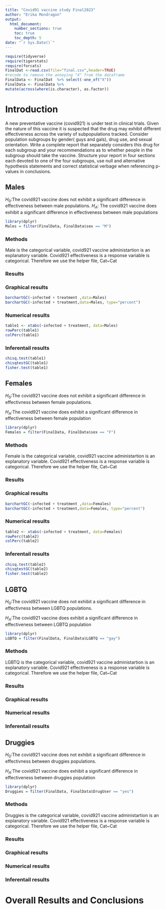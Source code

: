 ```yaml
---
title: "Covid91 vaccine study Final2023"
author: "Erika Mondragon"
output: 
  html_document:
    number_sections: true
    toc: true
    toc_depth: 5
date: "`r Sys.Date()`" 
---
```


```r
require(tidyverse)
require(tigerstats)
require(forcats)
FinalDat <-read.csv(file="final.csv",header=TRUE)
#recode to remove the annoying "X" from the dataframe
FinalData <- FinalDat  %>% select(-one_of("X"))
FinalData <- FinalData %>%
mutate(across(where(is.character), as.factor))
```

# Introduction

A new  preventative vaccine (covid921) is under test in clinical trials. Given the nature of this vaccine it is suspected that the drug may exhibit different effectiveness across the variety of subpopulations tracked. Consider population subgroups by gender( guys and gals), drug use, and sexual orientation. Write a complete report that separately considers this drug for each subgroup and your recommendations as to whether people in the subgroup should take the vaccine. Structure your report in four sections each devoted to one of the four subgroups, use null and alternative hypothesis statements and correct statistical verbage when referencing p-values in conclusions.



## Males
$H_0$:The covid921 vaccine does not exhibit a significant difference in effectiveness between male populations.
$H_A$: The covid921 vaccine does exhibit a significant difference in effectiveness between male populations

```r
library(dplyr)
Males = filter(FinalData, FinalData$sex == "M")
```

### Methods

Male is the categorical variable, covid921 vaccine administartion is an explanatory variable. Covid921 effectiveness is a response variable is categorical. Therefore we use the helper file, Cat~Cat

### Results

### Graphical results
```r
barchartGC(~infected + treatment ,data=Males)
barchartGC(~infected + treatment,data=Males, type="percent")

```



### Numerical results

```r
table1 <- xtabs(~infected + treatment, data=Males)
rowPerc(table1)
colPerc(table1)
```

### Inferentail results
```r
chisq.test(table1)
chisqtestGC(table1)
fisher.test(table1)
```
## Females

$H_0$:The covid921 vaccine does not exhibit a significant difference in effectivness between female populations.

$H_A$:The covid921 vaccine does exhibit a significant difference in effectiveness between female population

```r
library(dplyr)
Females = filter(FinalData, FinalData$sex == "F")
```

### Methods

Female is the categorical variable, covid921 vaccine administartion is an explanatory variable. Covid921 effectiveness is a response variable is categorical. Therefore we use the helper file, Cat~Cat

### Results

### Graphical results

```r
barchartGC(~infected + treatment ,data=Females)
barchartGC(~infected + treatment,data=Females, type="percent")

```

### Numerical results

```r
table2 <- xtabs(~infected + treatment, data=Females)
rowPerc(table2)
colPerc(table2)
```

### Inferentail results

```r
chisq.test(table2)
chisqtestGC(table2)
fisher.test(table2)
```

## LGBTQ

$H_0$:The covid921 vaccine does not exhibit a significant difference in effectivness between LGBTQ populations.

$H_A$:The covid921 vaccine does exhibit a significant difference in effectiveness between LGBTQ population

```r
library(dplyr)
LGBTQ = filter(FinalData, FinalData$LGBTQ == "gay")
```
### Methods

LGBTQ is the categorical variable, covid921 vaccine administartion is an explanatory variable. Covid921 effectiveness is a response variable is categorical. Therefore we use the helper file, Cat~Cat

### Results

### Graphical results

### Numerical results

### Inferentail results

## Druggies

$H_0$:The covid921 vaccine does not exhibit a significant difference in effectivness between druggies populations.

$H_A$:The covid921 vaccine does exhibit a significant difference in effectiveness between druggies population

```r
library(dplyr)
Druggies = filter(FinalData, FinalData$DrugUser == "yes")
```

### Methods

Druggies is the categorical variable, covid921 vaccine administartion is an explanatory variable. Covid921 effectiveness is a response variable is categorical. Therefore we use the helper file, Cat~Cat


### Results

### Graphical results

### Numerical results

### Inferentail results

# Overall Results and Conclusions